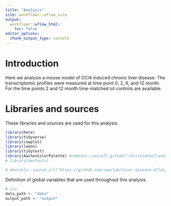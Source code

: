 ```yaml
---
title: "Analysis"
site: workflowr::wflow_site
output:
  workflowr::wflow_html:
    toc: false
editor_options:
  chunk_output_type: console
---
```


# Introduction
Here we analysis a mouse model of CCl4 induced chronic liver disease. The transcriptomic profiles were measured at time point 0, 2, 6, and 12 month. For the time points 2 and 12 month time-matched oil controls are available. 

# Libraries and sources
These libraries and sources are used for this analysis.
```r
library(here)
library(tidyverse)
library(cowplot)
library(lemon)
library(tidytext)
library(AachenColorPalette) #remotes::install_github("christianholland/AachenColorPalette")
# library(devtools)

# devtools::source_url("https://github.com/saezlab/liver-disease-atlas/blob/master/code/utils-plots.R")
```

Definition of global variables that are used throughout this analysis.
```r
# i/o
data_path <- "data"
output_path <- "output"
```


<!-- ```{r "number of annotated genes"} -->
<!-- gene_anno = readRDS(here(data_path, "gene_annotation.rds")) -->

<!-- gene_anno |>  -->
<!--   count(family, phase) |>  -->
<!--   ggplot(aes(x=family, y=n)) + -->
<!--   geom_col() + -->
<!--   facet_rep_wrap(~phase, scales="free_x") -->
<!-- ``` -->


<!-- ```{r} -->
<!-- gene_anno = readRDS(here(data_path, "gene_annotation.rds")) -->
<!-- df <- readRDS(here(data_path, "limma_result.rds")) |>  -->
<!--   filter(contrast_reference == "pure_ccl4") |>  -->
<!--   inner_join(gene_anno, by="gene") -->

<!-- df |>  -->
<!--   filter(regulation != "ns") |>  -->
<!--   count(gene, category, phase) |>  -->
<!--   count(category, phase) -->
<!-- ``` -->



<!-- ```{r volcano-plots} -->
<!-- gene_anno = readRDS(here(data_path, "gene_annotation.rds")) -->
<!-- df <- readRDS(here(data_path, "limma_result.rds")) |>  -->
<!--   filter(contrast_reference == "pure_ccl4") |>  -->
<!--   inner_join(gene_anno, by="gene") -->

<!-- df |> -->
<!--   filter(regulation != "ns") |>  -->
<!--   ggplot(aes(x=logFC, y=reorder_within(gene, logFC, contrast), fill=family)) + -->
<!--   geom_col() + -->
<!--   scale_y_reordered() + -->
<!--   facet_rep_wrap(~contrast, scales="free_y") + -->
<!--   theme(axis.text.y = element_blank(), -->
<!--         axis.ticks.y = element_blank()) + -->
<!--   scale_fill_manual(values = brewer.pal(8,"Dark2")) + -->
<!--   labs(y="Genes") -->

<!-- df %>% -->
<!--   ggplot(aes( -->
<!--     x = logFC, y = -log10(pval), color = family, -->
<!--     alpha = regulation -->
<!--   )) + -->
<!--   geom_point() + -->
<!--   facet_rep_wrap(~contrast) + -->
<!--   labs(x = "logFC", y = expression(-log["10"] * "(p-value)")) + -->
<!--   scale_alpha_manual(values = c(0.7, 0.7, 0.2), guide = "none", drop = F) -->
<!-- ``` -->

<!-- ### Volcano plots -->
<!-- Volcano plot highlighting Cyp genes -->
<!-- ```{r volcano-plots} -->
<!-- gene_anno = readRDS(here(data_path, "gene_annotation.rds")) -->
<!-- # find genes that are differentially expressed in at least one timepoint -->
<!-- degs <- readRDS(here(data_path, "limma_result.rds")) |>  -->
<!--   filter(contrast_reference == "pure_ccl4") |>  -->
<!--   inner_join(gene_anno, by="gene") %>% -->
<!--   filter(regulation != "ns") |>  -->
<!--   select(gene, family, phase) -->

<!-- stem_result <- readRDS(here(data_path, "stem_result.rds")) |>  -->
<!--   inner_join(degs, by="gene") -->

<!-- stem_result %>%  -->
<!--   ggplot(aes(x = time, y = value, group = gene, color=family)) + -->
<!--   geom_hline(yintercept = 0) + -->
<!--   geom_line(alpha=0.5) + -->
<!--   scale_x_continuous(breaks = unique(stem_result$time)) + -->
<!--   labs(x = "Time", y = "logFC") + -->
<!--   theme(strip.text = element_text(angle = 0, hjust = 0)) + -->
<!--   facet_rep_wrap(~profile, scales = "free") -->
<!-- ``` -->

<!-- ## pericentral genes -->

<!-- ```{r} -->
<!-- pericentral_genes = read_csv("https://raw.githubusercontent.com/saezlab/LiverPeriportalization/master/paper/material/consensus_pericentral_geneset.csv") -->
<!-- # find genes that are differentially expressed in at least one timepoint -->
<!-- degs <- readRDS(here(data_path, "limma_result.rds")) |>  -->
<!--   filter(contrast_reference == "pure_ccl4") |>  -->
<!--   inner_join(pericentral_genes, by="gene") %>% -->
<!--   filter(regulation != "ns") |>  -->
<!--   select(gene) -->


<!-- stem_result <- readRDS(here(data_path, "stem_result.rds")) |>  -->
<!--   inner_join(degs, by="gene") -->

<!-- stem_result %>%  -->
<!--   ggplot(aes(x = time, y = value, group = gene)) + -->
<!--   geom_hline(yintercept = 0) + -->
<!--   geom_line(alpha=0.5) + -->
<!--   scale_x_continuous(breaks = unique(stem_result$time)) + -->
<!--   labs(x = "Time", y = "logFC") + -->
<!--   theme(strip.text = element_text(angle = 0, hjust = 0)) + -->
<!--   facet_rep_wrap(~profile, scales = "free") -->
<!-- ``` -->


